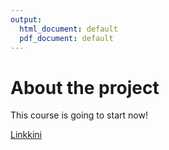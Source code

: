 ```yaml
---
output:
  html_document: default
  pdf_document: default
---
```


# About the project

This course is going to start now!


[Linkkini](https://github.com/jone8/IODS-project)
